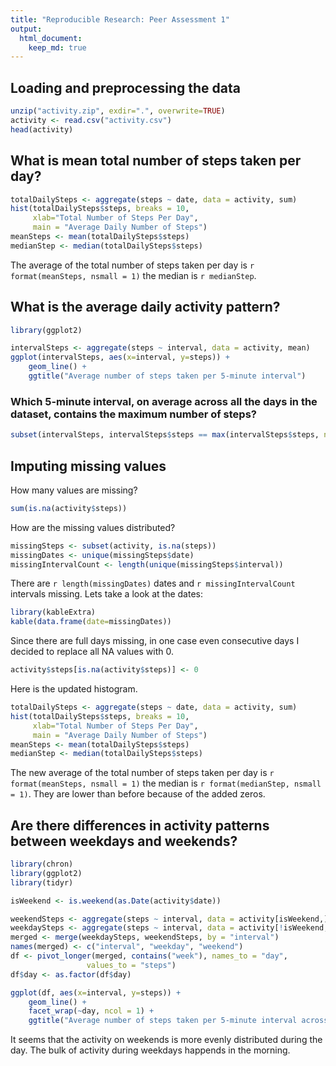 ```yaml
---
title: "Reproducible Research: Peer Assessment 1"
output: 
  html_document:
    keep_md: true
---
```



## Loading and preprocessing the data

```r
unzip("activity.zip", exdir=".", overwrite=TRUE)
activity <- read.csv("activity.csv")
head(activity)
```


## What is mean total number of steps taken per day?

```r
totalDailySteps <- aggregate(steps ~ date, data = activity, sum)
hist(totalDailySteps$steps, breaks = 10, 
     xlab="Total Number of Steps Per Day",
     main = "Average Daily Number of Steps")
meanSteps <- mean(totalDailySteps$steps)
medianStep <- median(totalDailySteps$steps)
```
The average of the total number of steps taken per day is `r format(meanSteps, nsmall = 1)` the median is `r medianStep`.


## What is the average daily activity pattern?

```r
library(ggplot2)

intervalSteps <- aggregate(steps ~ interval, data = activity, mean)
ggplot(intervalSteps, aes(x=interval, y=steps)) +
    geom_line() +
    ggtitle("Average number of steps taken per 5-minute interval")

```

### Which 5-minute interval, on average across all the days in the dataset, contains the maximum number of steps?

```r
subset(intervalSteps, intervalSteps$steps == max(intervalSteps$steps, na.rm = TRUE))
```

## Imputing missing values

How many values are missing?

```r
sum(is.na(activity$steps))
```

How are the missing values distributed?

```r
missingSteps <- subset(activity, is.na(steps))
missingDates <- unique(missingSteps$date)
missingIntervalCount <- length(unique(missingSteps$interval))
```
There are `r length(missingDates)` dates and `r missingIntervalCount` intervals missing. Lets take a look at the dates:
```r
library(kableExtra)
kable(data.frame(date=missingDates))
```

Since there are full days missing, in one case even consecutive days I decided to replace all NA values with 0.

```r
activity$steps[is.na(activity$steps)] <- 0
```

Here is the updated histogram.
```r
totalDailySteps <- aggregate(steps ~ date, data = activity, sum)
hist(totalDailySteps$steps, breaks = 10, 
     xlab="Total Number of Steps Per Day",
     main = "Average Daily Number of Steps")
meanSteps <- mean(totalDailySteps$steps)
medianStep <- median(totalDailySteps$steps)
```
The new average of the total number of steps taken per day is `r format(meanSteps, nsmall = 1)` the median is `r format(medianStep, nsmall = 1)`. They are lower than before because of the added zeros.



## Are there differences in activity patterns between weekdays and weekends?
```r
library(chron)
library(ggplot2)
library(tidyr)

isWeekend <- is.weekend(as.Date(activity$date))

weekendSteps <- aggregate(steps ~ interval, data = activity[isWeekend,], mean)
weekdaySteps <- aggregate(steps ~ interval, data = activity[!isWeekend,], mean)
merged <- merge(weekdaySteps, weekendSteps, by = "interval")
names(merged) <- c("interval", "weekday", "weekend")
df <- pivot_longer(merged, contains("week"), names_to = "day",
                 values_to = "steps")
df$day <- as.factor(df$day)

ggplot(df, aes(x=interval, y=steps)) +
    geom_line() +
    facet_wrap(~day, ncol = 1) +
    ggtitle("Average number of steps taken per 5-minute interval across weekdays and weekends")
```


It seems that the activity on weekends is more evenly distributed during the day. The bulk of activity during weekdays happends in the morning.
